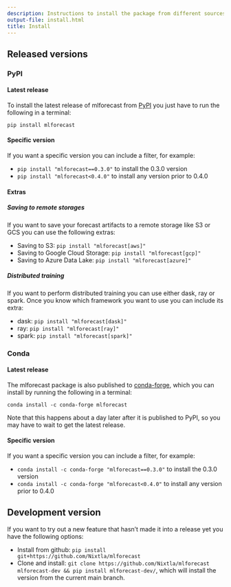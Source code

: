 ```yaml
---
description: Instructions to install the package from different sources.
output-file: install.html
title: Install
---
```



## Released versions

### PyPI

#### Latest release

To install the latest release of mlforecast from
[PyPI](https://pypi.org/project/mlforecast/) you just have to run the
following in a terminal:

`pip install mlforecast`

#### Specific version

If you want a specific version you can include a filter, for example:

-   `pip install "mlforecast==0.3.0"` to install the 0.3.0 version
-   `pip install "mlforecast<0.4.0"` to install any version prior to
    0.4.0

#### Extras

##### Saving to remote storages

If you want to save your forecast artifacts to a remote storage like S3
or GCS you can use the following extras:

-   Saving to S3: `pip install "mlforecast[aws]"`
-   Saving to Google Cloud Storage: `pip install "mlforecast[gcp]"`
-   Saving to Azure Data Lake: `pip install "mlforecast[azure]"`

##### Distributed training

If you want to perform distributed training you can use either dask, ray
or spark. Once you know which framework you want to use you can include
its extra:

-   dask: `pip install "mlforecast[dask]"`
-   ray: `pip install "mlforecast[ray]"`
-   spark: `pip install "mlforecast[spark]"`

### Conda

#### Latest release

The mlforecast package is also published to
[conda-forge](https://anaconda.org/conda-forge/mlforecast), which you
can install by running the following in a terminal:

`conda install -c conda-forge mlforecast`

Note that this happens about a day later after it is published to PyPI,
so you may have to wait to get the latest release.

#### Specific version

If you want a specific version you can include a filter, for example:

-   `conda install -c conda-forge "mlforecast==0.3.0"` to install the
    0.3.0 version
-   `conda install -c conda-forge "mlforecast<0.4.0"` to install any
    version prior to 0.4.0

## Development version

If you want to try out a new feature that hasn’t made it into a release
yet you have the following options:

-   Install from github:
    `pip install git+https://github.com/Nixtla/mlforecast`
-   Clone and install:
    `git clone https://github.com/Nixtla/mlforecast mlforecast-dev && pip install mlforecast-dev/`,
    which will install the version from the current main branch.

